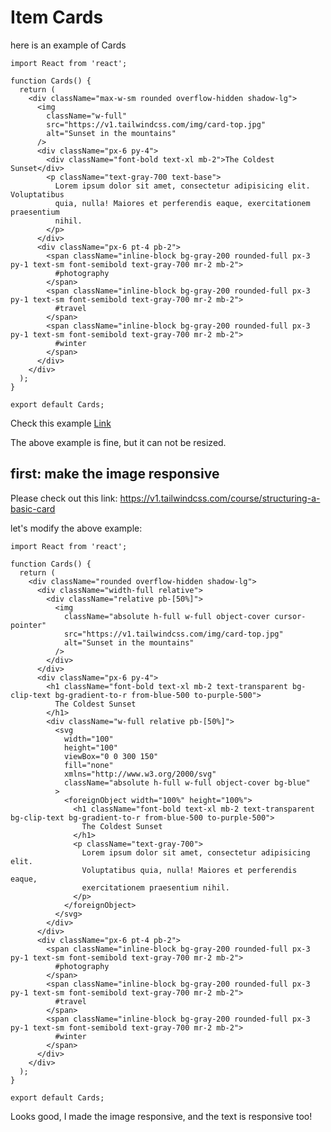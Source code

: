 # Item Cards

here is an example of Cards

```TSX
import React from 'react';

function Cards() {
  return (
    <div className="max-w-sm rounded overflow-hidden shadow-lg">
      <img
        className="w-full"
        src="https://v1.tailwindcss.com/img/card-top.jpg"
        alt="Sunset in the mountains"
      />
      <div className="px-6 py-4">
        <div className="font-bold text-xl mb-2">The Coldest Sunset</div>
        <p className="text-gray-700 text-base">
          Lorem ipsum dolor sit amet, consectetur adipisicing elit. Voluptatibus
          quia, nulla! Maiores et perferendis eaque, exercitationem praesentium
          nihil.
        </p>
      </div>
      <div className="px-6 pt-4 pb-2">
        <span className="inline-block bg-gray-200 rounded-full px-3 py-1 text-sm font-semibold text-gray-700 mr-2 mb-2">
          #photography
        </span>
        <span className="inline-block bg-gray-200 rounded-full px-3 py-1 text-sm font-semibold text-gray-700 mr-2 mb-2">
          #travel
        </span>
        <span className="inline-block bg-gray-200 rounded-full px-3 py-1 text-sm font-semibold text-gray-700 mr-2 mb-2">
          #winter
        </span>
      </div>
    </div>
  );
}

export default Cards;

```

Check this example [Link](https://stackblitz.com/edit/fe-examples?file=src%2Fmain.tsx)

The above example is fine, but it can not be resized.

## first: make the image responsive

Please check out this link: https://v1.tailwindcss.com/course/structuring-a-basic-card

let's modify the above example:

```TSX
import React from 'react';

function Cards() {
  return (
    <div className="rounded overflow-hidden shadow-lg">
      <div className="width-full relative">
        <div className="relative pb-[50%]">
          <img
            className="absolute h-full w-full object-cover cursor-pointer"
            src="https://v1.tailwindcss.com/img/card-top.jpg"
            alt="Sunset in the mountains"
          />
        </div>
      </div>
      <div className="px-6 py-4">
        <h1 className="font-bold text-xl mb-2 text-transparent bg-clip-text bg-gradient-to-r from-blue-500 to-purple-500">
          The Coldest Sunset
        </h1>
        <div className="w-full relative pb-[50%]">
          <svg
            width="100"
            height="100"
            viewBox="0 0 300 150"
            fill="none"
            xmlns="http://www.w3.org/2000/svg"
            className="absolute h-full w-full object-cover bg-blue"
          >
            <foreignObject width="100%" height="100%">
              <h1 className="font-bold text-xl mb-2 text-transparent bg-clip-text bg-gradient-to-r from-blue-500 to-purple-500">
                The Coldest Sunset
              </h1>
              <p className="text-gray-700">
                Lorem ipsum dolor sit amet, consectetur adipisicing elit.
                Voluptatibus quia, nulla! Maiores et perferendis eaque,
                exercitationem praesentium nihil.
              </p>
            </foreignObject>
          </svg>
        </div>
      </div>
      <div className="px-6 pt-4 pb-2">
        <span className="inline-block bg-gray-200 rounded-full px-3 py-1 text-sm font-semibold text-gray-700 mr-2 mb-2">
          #photography
        </span>
        <span className="inline-block bg-gray-200 rounded-full px-3 py-1 text-sm font-semibold text-gray-700 mr-2 mb-2">
          #travel
        </span>
        <span className="inline-block bg-gray-200 rounded-full px-3 py-1 text-sm font-semibold text-gray-700 mr-2 mb-2">
          #winter
        </span>
      </div>
    </div>
  );
}

export default Cards;

```

Looks good, I made the image responsive, and the text is responsive too!
